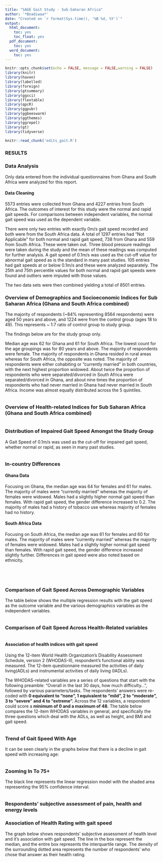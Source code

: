```yaml
---
title: "SAGE Gait Study - Sub-Saharan Africa"
author: '*Boadiwaa*'
date: "Created on `r format(Sys.time(), '%B %d, %Y')`"
output:
  html_document:
    toc: yes
    toc_float: yes
  pdf_document:
    toc: yes
  word_document:
    toc: yes
---
```


```r
knitr::opts_chunk$set(echo = FALSE, message = FALSE,warning = FALSE)
library(knitr)
library(haven)
library(labelled)
library(foreign)
library(gtsummary)
library(ggsci)
library(flextable)
library(qpcR)
library(ggpubr)
library(ggbeeswarm)
library(ggthemes)
library(ggrepel)
library(gt)
library(tidyverse)

knitr::read_chunk('edits_gait.R')

```

### **RESULTS**

### **Data Analysis**

Only data entered from the individual questionnaires from Ghana and South Africa were analyzed for this report.

#### Data Cleaning

5573 entries were collected from Ghana and 4227 entries from South Africa. The outcomes of interest for this study were the normal and rapid gait speeds. For comparisons between independent variables, the normal gait speed was used as the dependent variable.

There were only two entries with exactly 0m/s gait speed recorded and both were from the South Africa data. A total of 1297 entries had "Not Applicable" for both normal and rapid gait speed, 738 from Ghana and 559 from South Africa. These were taken out. Three blood pressure readings were taken during the study and the mean of these readings was computed for further analysis. A gait speed of 0.1m/s was used as the cut-off value for abnormal gait speed as is the standard in many past studies. 105 entries had gait speeds at or below 0.1m/s and these were analyzed separately. The 25th and 75th percentile values for both normal and rapid gait speeds were found and outliers were imputed with those values.

The two data sets were then combined yielding a total of 8501 entries.


### Overview of Demographics and Socioeconomic Indices for Sub Saharan Africa (Ghana and South Africa combined)

The majority of respondents (~84% representing 8564 respondents) were aged 50 years and above, and 1224 were from the control group (ages 18 to 49).  This represents ~ 1:7 ratio of control group to study group.

The findings below are for the study group only.

Median age was 62 for Ghana and 61 for South Africa. The lowest count for the age groupings was for 80 years and above. The majority of respondents were female. 
The majority of respondents in Ghana resided in rural areas whereas for South Africa, the opposite was noted. The majority of respondents were either cohabiting or "currently married" in both countries, with the next highest proportion widowed. About twice the proportion of respondents who were separated/divorced in South Africa were separated/divorced in Ghana, and about nine times the proportion of respondents who had never married in Ghana had never married in South Africa. Income was almost equally distributed across the 5 quintiles.

```r

```

### Overview of Health-related Indices for Sub Saharan Africa (Ghana and South Africa combined)  

<!-- The majority of respondents in Ghana were of normal weight whereas the majority from South Africa were obese.The majority of respondents had no history of chronic disease or alcohol use. For tobacco use however, the majority from Ghana had a positive history whereas the majority from South Africa had a negative history. -->

```r

```

### Distribution of Impaired Gait Speed Amongst the Study Group

A Gait Speed of 0.1m/s was used as the cut-off for impaired gait speed, whether normal or rapid, as seen in many past studies.

```r

```  


### In-country Differences

#### Ghana Data

Focusing on Ghana, the median age was 64 for females and 61 for males. The majority of males were "currently married" whereas the majority of females were widowed. Males had a slightly higher normal gait speed than females. With rapid gait speed, the gender difference increased to 0.2. The majority of males had a history of tobacco use whereas majority of females had no history.

#### South Africa Data

Focusing on South Africa, the median age was 61 for females and 60 for males. The majority of males were "currently married" whereas the majority of females were widowed. Males had a slightly higher normal gait speed than females. With rapid gait speed, the gender difference increased slightly further. Differences in gait speed were also noted based on ethnicity.

```r

``` 

```r

``` 

```r

```


```r

```

### Comparison of Gait Speed Across Demographic Variables

The table below shows the multiple regression results with the gait speed as the outcome variable and the various demographics variables as the independent variables.

```r

```


### Comparison of Gait Speed Across Health-Related variables

<!-- Obesity,defined as a Body-Mass Index (BMI) of 30kg/m2 and above, decrease in mean gait speed which was considered statistically significant. Being underweight (BMI <18.5kg/m2) was associated with a reduction in mean gait speed by 0.03 (statistically insignificant).   -->

<!-- Generally, having no history of chronic disease was associated with higher gait speed, with the exception of Diabetes Mellitus, Injury from Road Traffic Accidents and Cataracts. A history of alcohol use was associated with a statistically significant lower gait speed. On the other hand, a history of tobacco use was associated with an insignificant increase in gait speed. -->


```r

```

#### Association of health indices with gait speed  

Using the 12-item World Health Organization’s Disability Assessment Schedule, version 2 (WHODAS-II), respondent’s functional ability was measured. The 12-item questionnaire measured the activities of daily living(ADLs) and instrumental activities of daily living (IADLs).

The WHODAS-related variables are a series of questions that start with the following preamble: “Overall in the last 30 days, how much difficulty…”, followed by various parameters/tasks.
The respondents' answers were re-coded with **0 equivalent to "none", 1 equivalent to "mild", 2 to "moderate", 3 to "severe" and 4 to "extreme".** Across the 12 variables, a respondent could score a **minimum of 0 and a maximum of 48.** The table below compares the 12-item WHODAS variables in general, and specifically the three questions which deal with the ADLs, as well as height, and BMI and gait speed.

```r
 
```

### Trend of Gait Speed With Age
It can be seen clearly in the graphs below that there is a decline in gait speed with increasing age:
```r
 
```

### Zooming In To 75+
The black line represents the linear regression model with the shaded area representing the 95% confidence interval. 
```r

```

### Respondents' subjective assessment of pain, health and energy levels

### Association of Health Rating with gait speed

The graph below shows respondents' subjective assessment of health level and it's association with gait speed. The line in the box represent the median, and the entire box represents the interquartile range. The density of the surrounding dotted area represents the number of respondents' who chose that answer as their health rating.

```r

```

```r

``` 